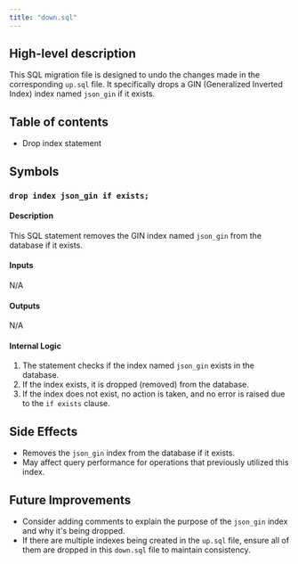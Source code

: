 ```yaml
---
title: "down.sql"
---
```


## High-level description
This SQL migration file is designed to undo the changes made in the corresponding `up.sql` file. It specifically drops a GIN (Generalized Inverted Index) index named `json_gin` if it exists.

## Table of contents
- Drop index statement

## Symbols

### `drop index json_gin if exists;`
#### Description
This SQL statement removes the GIN index named `json_gin` from the database if it exists.

#### Inputs
N/A

#### Outputs
N/A

#### Internal Logic
1. The statement checks if the index named `json_gin` exists in the database.
2. If the index exists, it is dropped (removed) from the database.
3. If the index does not exist, no action is taken, and no error is raised due to the `if exists` clause.

## Side Effects
- Removes the `json_gin` index from the database if it exists.
- May affect query performance for operations that previously utilized this index.

## Future Improvements
- Consider adding comments to explain the purpose of the `json_gin` index and why it's being dropped.
- If there are multiple indexes being created in the `up.sql` file, ensure all of them are dropped in this `down.sql` file to maintain consistency.